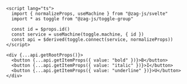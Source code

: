 ```svelte
<script lang="ts">
  import { normalizeProps, useMachine } from "@zag-js/svelte"
  import * as toggle from "@zag-js/toggle-group"

  const id = $props.id()
  const service = useMachine(toggle.machine, { id })
  const api = $derived(toggle.connect(service, normalizeProps))
</script>

<div {...api.getRootProps()}>
  <button {...api.getItemProps({ value: "bold" })}>B</button>
  <button {...api.getItemProps({ value: "italic" })}>I</button>
  <button {...api.getItemProps({ value: "underline" })}>U</button>
</div>
```
